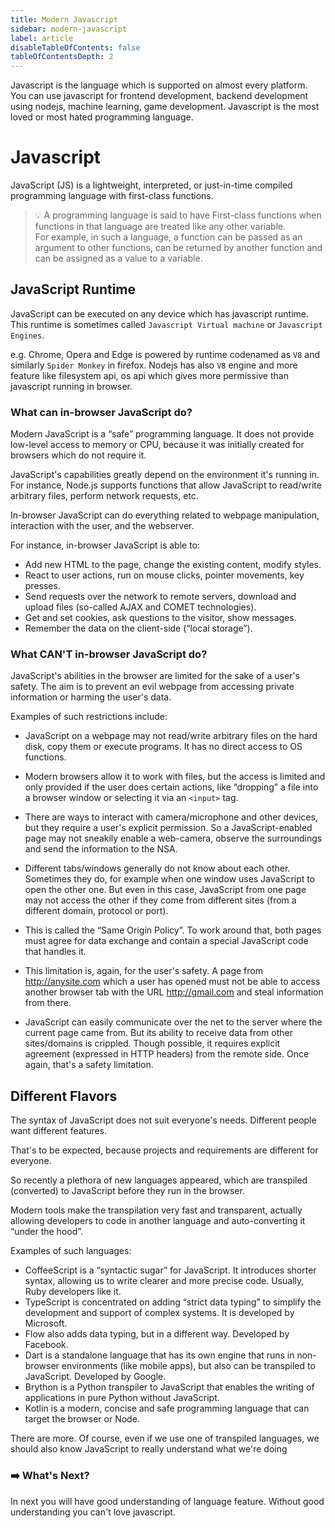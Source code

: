 ```yaml
---
title: Modern Javascript
sidebar: modern-javascript
label: article
disableTableOfContents: false
tableOfContentsDepth: 2
---
```


Javascript is the language which is supported on almost every platform. You can use javascript for frontend development, backend development using nodejs, machine learning, game development. Javascript is the most loved or most hated programming language.

# Javascript

JavaScript (JS) is a lightweight, interpreted, or just-in-time compiled programming language with first-class functions.

> 💡 A programming language is said to have First-class functions when functions in that language are treated like any other variable.  
> For example, in such a language, a function can be passed as an argument to other functions, can be returned by another function and can be assigned as a value to a variable.

## JavaScript Runtime

JavaScript can be executed on any device which has javascript runtime. This runtime is sometimes called `Javascript Virtual machine` or `Javascript Engines`.

e.g. Chrome, Opera and Edge is powered by runtime codenamed as `V8` and similarly `Spider Monkey` in firefox.
Nodejs has also `V8` engine and more feature like filesystem api, os api which gives more permissive than javascript running in browser.

### What can in-browser JavaScript do?

Modern JavaScript is a “safe” programming language. It does not provide low-level access to memory or CPU, because it was initially created for browsers which do not require it.

JavaScript's capabilities greatly depend on the environment it's running in. For instance, Node.js supports functions that allow JavaScript to read/write arbitrary files, perform network requests, etc.

In-browser JavaScript can do everything related to webpage manipulation, interaction with the user, and the webserver.

For instance, in-browser JavaScript is able to:

- Add new HTML to the page, change the existing content, modify styles.
- React to user actions, run on mouse clicks, pointer movements, key presses.
- Send requests over the network to remote servers, download and upload files (so-called AJAX and COMET technologies).
- Get and set cookies, ask questions to the visitor, show messages.
- Remember the data on the client-side (“local storage”).

### What CAN'T in-browser JavaScript do?

JavaScript's abilities in the browser are limited for the sake of a user's safety. The aim is to prevent an evil webpage from accessing private information or harming the user's data.

Examples of such restrictions include:

- JavaScript on a webpage may not read/write arbitrary files on the hard disk, copy them or execute programs. It has no direct access to OS functions.

- Modern browsers allow it to work with files, but the access is limited and only provided if the user does certain actions, like “dropping” a file into a browser window or selecting it via an `<input>` tag.

- There are ways to interact with camera/microphone and other devices, but they require a user's explicit permission. So a JavaScript-enabled page may not sneakily enable a web-camera, observe the surroundings and send the information to the NSA.

- Different tabs/windows generally do not know about each other. Sometimes they do, for example when one window uses JavaScript to open the other one. But even in this case, JavaScript from one page may not access the other if they come from different sites (from a different domain, protocol or port).

- This is called the “Same Origin Policy”. To work around that, both pages must agree for data exchange and contain a special JavaScript code that handles it.

- This limitation is, again, for the user's safety. A page from http://anysite.com which a user has opened must not be able to access another browser tab with the URL http://gmail.com and steal information from there.

- JavaScript can easily communicate over the net to the server where the current page came from. But its ability to receive data from other sites/domains is crippled. Though possible, it requires explicit agreement (expressed in HTTP headers) from the remote side. Once again, that's a safety limitation.

## Different Flavors

The syntax of JavaScript does not suit everyone's needs. Different people want different features.

That's to be expected, because projects and requirements are different for everyone.

So recently a plethora of new languages appeared, which are transpiled (converted) to JavaScript before they run in the browser.

Modern tools make the transpilation very fast and transparent, actually allowing developers to code in another language and auto-converting it “under the hood”.

Examples of such languages:

- CoffeeScript is a “syntactic sugar” for JavaScript. It introduces shorter syntax, allowing us to write clearer and more precise code. Usually, Ruby developers like it.
- TypeScript is concentrated on adding “strict data typing” to simplify the development and support of complex systems. It is developed by Microsoft.
- Flow also adds data typing, but in a different way. Developed by Facebook.
- Dart is a standalone language that has its own engine that runs in non-browser environments (like mobile apps), but also can be transpiled to JavaScript. Developed by Google.
- Brython is a Python transpiler to JavaScript that enables the writing of applications in pure Python without JavaScript.
- Kotlin is a modern, concise and safe programming language that can target the browser or Node.

There are more. Of course, even if we use one of transpiled languages, we should also know JavaScript to really understand what we're doing

### ➡️ What's Next?

In next you will have good understanding of language feature. Without good understanding you can't love javascript.
